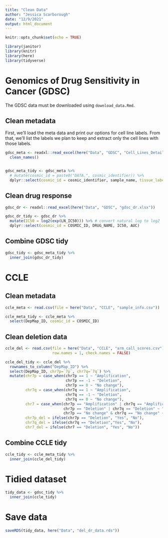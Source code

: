 ```yaml
---
title: "Clean Data"
author: "Jessica Scarborough"
date: "12/9/2021"
output: html_document
---
```


```r
knitr::opts_chunk$set(echo = TRUE)
```


```r

library(janitor)
library(knitr)
library(here)
library(tidyverse)

```



# Genomics of Drug Sensitivity in Cancer (GDSC)

The GDSC data must be downloaded using `download_data.Rmd`.

## Clean metadata

First, we'll load the meta data and print our options for cell line labels. From that, we'll list the labels we plan to keep and extract only the cell lines with those labels. 

```r

gdsc_meta <- readxl::read_excel(here("Data", "GDSC", "Cell_Lines_Details.xlsx")) %>%
  clean_names()


gdsc_meta_tidy <- gdsc_meta %>%
  # mutate(cosmic_id = paste0("DATA.", cosmic_identifier)) %>%
  dplyr::select(cosmic_id = cosmic_identifier, sample_name, tissue_label = gdsc_tissue_descriptor_2, tcga_label = cancer_type_matching_tcga_label)


```

## Clean drug response

```r

gdsc_dr <- readxl::read_excel(here("Data", "GDSC", "gdsc_dr.xlsx"))

gdsc_dr_tidy <- gdsc_dr %>%
  mutate(IC50 = log2(exp(LN_IC50))) %>% # convert natural log to log2
  dplyr::select(cosmic_id = COSMIC_ID, DRUG_NAME, IC50, AUC)
```

## Combine GDSC tidy

```r

gdsc_tidy <- gdsc_meta_tidy %>%
  inner_join(gdsc_dr_tidy)

```

<!-- ## Clean deletion data -->

<!-- In this project, we're interested in looking at any deletions in the 7th chromosome. -->

<!-- ```{r clean_gdsc_del} -->

<!-- gdsc_del <- readxl::read_excel(here("Data", "GDSC", "gdsc_del.xlsx"), skip = 2) %>% -->
<!--   clean_names() -->


<!-- gdsc_del_tidy <- gdsc_del %>% -->
<!--   # extract just the region identifier (remove what comes after the parenthesis in that column) -->
<!--   mutate(region_identifier = sapply(strsplit(gdsc_del$region_identifier, "(", fixed = TRUE), `[`, 1) ) %>% -->
<!--   dplyr::select(sample_name = sample, alteration_type, region_identifier) %>% -->
<!--   filter(alteration_type == "Deletion") -->


<!-- ``` -->

<!-- ```{r clean_gdsc_del_map} -->

<!-- gdsc_del_map <- readxl::read_excel(here("Data", "GDSC", "gdsc_del_chr_map.xlsx"), skip = 17) %>% -->
<!--   clean_names() -->

<!-- gdsc_del_map_tidy <- gdsc_del_map %>% -->
<!--   select(region_identifier = identifier, chr, locus) -->


<!-- length(unique(gdsc_del_tidy$region_identifier)) -->

<!-- length(intersect(gdsc_del_map_tidy$region_identifier, gdsc_del_tidy$region_identifier)) -->

<!-- ``` -->

#  CCLE 

## Clean metadata

```r

ccle_meta <- read.csv(file = here("Data", "CCLE", "sample_info.csv"))

ccle_meta_tidy <- ccle_meta %>%
  select(DepMap_ID, cosmic_id = COSMIC_ID)

```

## Clean deletion data

```r

ccle_del <- read.csv(file = here("Data", "CCLE", "arm_call_scores.csv"),
                     row.names = 1, check.names = FALSE)

ccle_del_tidy <- ccle_del %>%
  rownames_to_column("DepMap_ID") %>%
  select(DepMap_ID, chr7p=`7p`, chr7q=`7q`) %>%
  mutate(chr7p = case_when(chr7p == 1 ~ "Amplification",
                           chr7p == -1 ~ "Deletion", 
                           chr7p == 0 ~ "No change"),
         chr7q = case_when(chr7q == 1 ~ "Amplification", 
                           chr7q == -1 ~ "Deletion", 
                           chr7q == 0 ~ "No change"), 
         chr7 = case_when(chr7p == "Amplification" | chr7q == "Amplification" ~ "Amplification",
                          chr7p == "Deletion" | chr7q == "Deletion" ~ "Deletion",
                          chr7p == "No change" & chr7q == "No change" ~ "No change"),
         chr7p_del = ifelse(chr7p == "Deletion", "Yes", "No"),
         chr7q_del = ifelse(chr7q == "Deletion","Yes", "No"),
         chr7_del = ifelse(chr7 == "Deletion", "Yes", "No"))

```


## Combine CCLE tidy

```r

ccle_tidy <- ccle_meta_tidy %>%
  inner_join(ccle_del_tidy)

```

# Tidied dataset

```r

tidy_data <- gdsc_tidy %>%
  inner_join(ccle_tidy)

```


# Save data

```r

saveRDS(tidy_data, here("Data", "del_dr_data.rds"))

```
